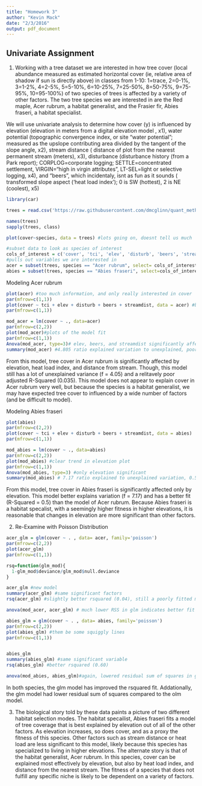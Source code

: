 ```yaml
---
title: "Homework 3"
author: "Kevin Mack"
date: "2/3/2016"
output: pdf_document
---
```


Univariate Assignment
--
1) Working with a tree dataset we are interested in how tree cover (local abundance measured as estimated horizontal cover (ie, relative area of shadow if sun is directly above) in classes from 1-10: 1=trace, 2=0-1%, 3=1-2%, 4=2-5%, 5=5-10%, 6=10-25%, 7=25-50%, 8=50-75%, 9=75-95%, 10=95-100%) of two species of trees is affected by a variety of other factors. The two tree species we are interested in are the Red maple, Acer rubrum, a habitat generalist, and the Frasier fir, Abies fraseri, a habitat specialist. 

We will use univariate analysis to determine how cover (y) is influenced by elevation (elevation in meters from a digital elevation model , x1), water potential (topographic convergence index, or site "water potential"; measured as the upslope contributing area divided by the tangent of the slope angle, x2), stream distance ( distance of plot from the nearest permanent stream (meters), x3), disturbance (disturbance history (from a Park report); CORPLOG=corporate logging; SETTLE=concentrated settlement, VIRGIN="high in virgin attributes", LT-SEL=light or selective logging, x4), and "beers", which incidentaly, isnt as fun as it sounds ( transformed slope aspect ('heat load index'); 0 is SW (hottest), 2 is NE (coolest), x5)

```r
library(car)

trees = read.csv('https://raw.githubusercontent.com/dmcglinn/quant_methods/gh-pages/data/treedata_subset.csv')

names(trees)
sapply(trees, class)

plot(cover~species, data = trees) #lots going on, doesnt tell us much

#subset data to look as species of interest
cols_of_interest = c('cover', 'tci', 'elev', 'disturb', 'beers', 'streamdist') 
#pulls out variables we are interested in
acer = subset(trees, species == "Acer rubrum", select= cols_of_interest)
abies = subset(trees, species == "Abies fraseri", select=cols_of_interest)


```

Modeling Acer rubrum

```r
plot(acer) #too much information, and only really interested in cover
par(mfrow=c(1,1))
plot(cover ~ tci + elev + disturb + beers + streamdist, data = acer) #better?
par(mfrow=c(1,1))

mod_acer = lm(cover ~ ., data=acer)
par(mfrow=c(2,2))
plot(mod_acer)#plots of the model fit
par(mfrow=c(1,1))
Anova(mod_acer, type=3)# elev, beers, and streamdist significantly affect cover
summary(mod_acer) #4.805 ratio explained variation to unexplained, poor rsquared fit

```
From this model, tree cover in Acer rubrum is significantly affected by elevation, heat load index, and distance from stream. Though, this model still has a lot of unexplained variance (f = 4.05) and a relitavely poor adjusted R-Squared (0.035). This model does not appear to explain cover in Acer rubrum very well, but because the species is a habitat generalist, we may have expected tree cover to influenced by a wide number of factors (and be difficult to model).

Modeling Abies fraseri

```r
plot(abies)
par(mfrow=c(2,2))
plot(cover ~ tci + elev + disturb + beers + streamdist, data = abies)
par(mfrow=c(1,1))

mod_abies = lm(cover ~ ., data=abies)
par(mfrow=c(2,2))
plot(mod_abies) #clear trend in elevation plot
par(mfrow=c(1,1))
Anova(mod_abies, type=3) #only elevation significant
summary(mod_abies) # 7.17 ratio explained to unexplained variation, 0.5 rsquared

```
From this model, tree cover in Abies fraseri is significantly affected only by elevation. This model better explains variation (f = 7.17) and has a better fit (R-Squared = 0.5) than the model of Acer rubrum. Because Abies fraseri is a habitat specalist, with a seemingly higher fitness in higher elevations, it is reasonable that changes in elevation are more significant than other factors.










2) Re-Examine with Poisson Distribution

```r
acer_glm = glm(cover ~ . , data= acer, family='poisson')
par(mfrow=c(2,2))
plot(acer_glm)
par(mfrow=c(1,1))

rsq=function(glm_mod){
  1-glm_mod$deviance/glm_mod$null.deviance
}

acer_glm #new model
summary(acer_glm) #same significant factors
rsq(acer_glm) #slightly better rsquared (0.04), still a poorly fitted model 

anova(mod_acer, acer_glm) # much lower RSS in glm indicates better fit
```


```r
abies_glm = glm(cover ~ . , data= abies, family='poisson')
par(mfrow=c(2,2))
plot(abies_glm) #them be some squiggly lines
par(mfrow=c(1,1))


abies_glm
summary(abies_glm) #same significant variable
rsq(abies_glm) #better rsquared (0.60)

anova(mod_abies, abies_glm)#again, lowered residual sum of squares in glm indicates better fit
```

In both species, the glm model has improved the rsquared fit. Addationally, the glm model had lower residual sum of squares compared to the olm model. 









3) The biological story told by these data paints a picture of two different habitat selection modes. The habitat specailist, Abies fraseri fits a model of tree coverage that is best explained by elevation out of all of the other factors. As elevation increases, so does cover, and as a proxy the fitness of this species. Other factors such as stream distance or heat load are less significant to this model, likely because this species has specialized to living in higher elevations. The alternate story is that of the habitat generalist, Acer rubrum. In this species, cover can be explained most effectively by elevation, but also by heat load index, and distance from the nearest stream. The fitness of a species that does not fulfill any specific niche is likely to be dependent on a variety of factors. 



